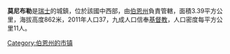 '''莫尼布勒'''是[[瑞士|瑞士]]的城鎮，位於該國中西部，由[[伯恩州|伯恩州]]負責管轄，面積3.39平方公里，海拔高度862米，2011年人口37，九成人口信奉[[基督教|基督教]]，人口密度每平方公里11人。

{{Switzerland-geo-stub}}
[[Category:伯恩州的市镇|Category:伯恩州的市镇]]